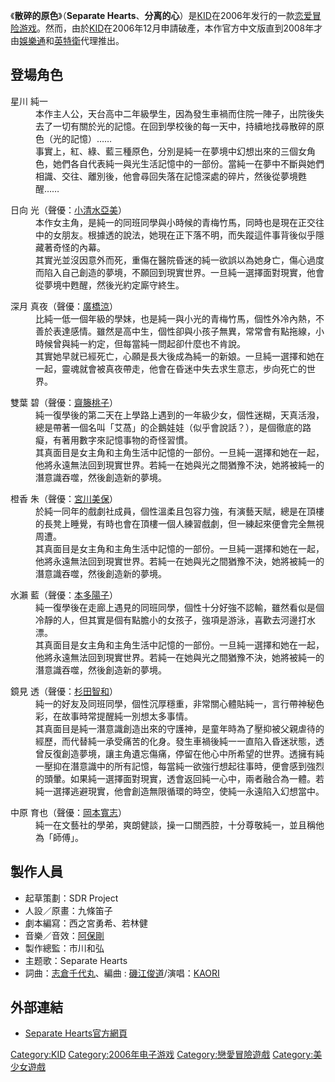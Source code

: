 {{expand|time=2008-8-12}}
{{Infobox animanga/Headerofja
|標題= 散碎的原色
|圖像= 散碎的原色.jpg
|尺寸= 
|說明= 《散碎的原色》中文版遊戲封面
|英文名稱= Separate Hearts
|類型= [[戀愛冒險遊戲|戀愛冒險遊戲]]
}}
{{Infobox animanga/Game
|使用平臺= [[Playstation_2|Playstation 2]]<br/>/Windows [[Windows_2000|2000]]/[[Windows_XP|XP]]/[[Windows_Vista|Vista]]
|推薦配備= 
|遊戲引擎= [[古月游戏引擎|古月游戏引擎]]（中国大陆地区）
|修正檔= 
|開發團隊= {{flagicon|Japan}} KID
|代理商= {{flagicon|Japan}} KID<br />{{flagicon|China}} [[北京娱乐通|北京娱乐通]]（简体中文版）<br />{{flagicon|Hong Kong}} {{flagicon|Taiwan}} [[英特卫|英特卫]]（繁體中文版）
|媒體= DVD-ROM（PC）
|遊戲人數= 1
|發售日=
|售價=
|銷售數量= 
|對象年齡=
|周邊界面= 
|內容圖片= 
|名字變更= 不可
|結局數= 10
|其他= 
}}
{{infobox animanga/Footer}}

《'''散碎的原色'''》（'''Separate Hearts'''、'''分离的心'''）是[[KID|KID]]在2006年发行的一款[[恋爱冒险游戏|恋爱冒险游戏]]。然而，由於[[KID|KID]]在2006年12月申請破產，本作官方中文版直到2008年才由[[娛樂通|娛樂通]]和[[英特衛|英特衛]]代理推出。

==登場角色==
;星川 純一
:本作主人公，天台高中二年級學生，因為發生車禍而住院一陣子，出院後失去了一切有關於光的記憶。在回到學校後的每一天中，持續地找尋散碎的原色（光的記憶）……
:事實上，紅、綠、藍三種原色，分別是純一在夢境中幻想出來的三個女角色，她們各自代表純一與光生活記憶中的一部份。當純一在夢中不斷與她們相識、交往、離別後，他會尋回失落在記憶深處的碎片，然後從夢境甦醒……

;日向 光（聲優：[[小清水亞美|小清水亞美]]）
:本作女主角，是純一的同班同學與小時候的青梅竹馬，同時也是現在正交往中的女朋友。根據透的說法，她現在正下落不明，而失蹤這件事背後似乎隱藏著奇怪的內幕。
:其實光並沒因意外而死，重傷在醫院昏迷的純一欲誤以為她身亡，傷心過度而陷入自己創造的夢境，不願回到現實世界。一旦純一選擇面對現實，他會從夢境中甦醒，然後光約定廝守終生。

;深月 真夜（聲優：[[廣橋涼|廣橋涼]]）
:比純一低一個年級的學妹，也是純一與小光的青梅竹馬，個性外冷內熱，不善於表達感情。雖然是高中生，個性卻與小孩子無異，常常會有點拖線，小時候曾與純一約定，但每當純一問起卻什麼也不肯說。
:其實她早就已經死亡，心願是長大後成為純一的新娘。一旦純一選擇和她在一起，靈魂就會被真夜帶走，他會在昏迷中失去求生意志，步向死亡的世界。


;雙葉 碧（聲優：[[齋籐桃子|齋籐桃子]]）
:純一復學後的第二天在上學路上遇到的一年級少女，個性迷糊，天真活潑，總是帶著一個名叫「艾萵」的企鵝娃娃（似乎會說話？），是個徹底的路癡，有著用數字來記憶事物的奇怪習慣。
:其真面目是女主角和主角生活中記憶的一部份。一旦純一選擇和她在一起，他將永遠無法回到現實世界。若純一在她與光之間猶豫不決，她將被純一的潛意識吞噬，然後創造新的夢境。

;橙香 朱（聲優：[[宮川美保|宮川美保]]）
:於純一同年的戲劇社成員，個性溫柔且包容力強，有演藝天賦，總是在頂樓的長凳上睡覺，有時也會在頂樓一個人練習戲劇，但一練起來便會完全無視周遭。
:其真面目是女主角和主角生活中記憶的一部份。一旦純一選擇和她在一起，他將永遠無法回到現實世界。若純一在她與光之間猶豫不決，她將被純一的潛意識吞噬，然後創造新的夢境。

;水瀨 藍（聲優：[[本多陽子|本多陽子]]）
:純一復學後在走廊上遇見的同班同學，個性十分好強不認輸，雖然看似是個冷靜的人，但其實是個有點膽小的女孩子，強項是游泳，喜歡去河邊打水漂。
:其真面目是女主角和主角生活中記憶的一部份。一旦純一選擇和她在一起，他將永遠無法回到現實世界。若純一在她與光之間猶豫不決，她將被純一的潛意識吞噬，然後創造新的夢境。

;鏡見 透（聲優：[[杉田智和|杉田智和]]）
:純一的好友及同班同學，個性沉厚穩重，非常關心體貼純一，言行帶神秘色彩，在故事時常提醒純一別想太多事情。
:其真面目是純一潛意識創造出來的守護神，是童年時為了壓抑被父親虐待的經歷，而代替純一承受痛苦的化身。發生車禍後純一一直陷入昏迷狀態，透曾反復創造夢境，讓主角遺忘傷痛，停留在他心中所希望的世界。透擁有純一壓抑在潛意識中的所有記憶，每當純一欲強行想起往事時，便會感到強烈的頭暈。如果純一選擇面對現實，透會返回純一心中，兩者融合為一體。若純一選擇逃避現實，他會創造無限循環的時空，使純一永遠陷入幻想當中。

;中原 育也（聲優：[[岡本寬志|岡本寬志]]）
:純一在文藝社的學弟，爽朗健談，操一口關西腔，十分尊敬純一，並且稱他為「師傅」。

==製作人員==
*起草策劃：SDR Project
*人設／原畫：九條笛子
*劇本編寫：西之宮勇希、若林健
*音樂／音效：[[阿保剛|阿保剛]]
*製作總監：市川和弘
*主题歌：Separate Hearts
*詞曲：[[志倉千代丸|志倉千代丸]]、編曲 : [[磯江俊道|磯江俊道]]/演唱：[[KAORI|KAORI]]

==外部連結==
* {{Ja icon}}[https://web.archive.org/web/20091024020717/http://www.kid-game.jp/separate/  Separate Hearts官方網頁]

{{DEFAULTSORT:Separate Hearts}}
[[Category:KID|Category:KID]]
[[Category:2006年电子游戏|Category:2006年电子游戏]]
[[Category:戀愛冒險遊戲|Category:戀愛冒險遊戲]]
[[Category:美少女遊戲|Category:美少女遊戲]]